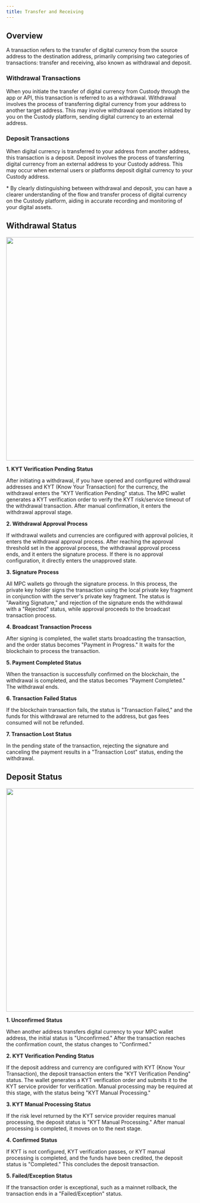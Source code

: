 ```yaml
---
title: Transfer and Receiving
---
```


##  Overview

A transaction refers to the transfer of digital currency from the source address to the destination address, primarily comprising two categories of transactions: transfer and receiving, also known as withdrawal and deposit.

### Withdrawal Transactions
When you initiate the transfer of digital currency from Custody through the app or API, this transaction is referred to as a withdrawal. Withdrawal involves the process of transferring digital currency from your address to another target address. This may involve withdrawal operations initiated by you on the Custody platform, sending digital currency to an external address.

### Deposit Transactions
When digital currency is transferred to your address from another address, this transaction is a deposit. Deposit involves the process of transferring digital currency from an external address to your Custody address. This may occur when external users or platforms deposit digital currency to your Custody address.

<Tip> 
* By clearly distinguishing between withdrawal and deposit, you can have a clearer understanding of the flow and transfer process of digital currency on the Custody platform, aiding in accurate recording and monitoring of your digital assets.
</Tip>

##  Withdrawal Status
<div className="w-full flex items-center justify-center">
    <img src="/images/help-center/withdrawen1.png" width="600"/>
</div>

**1. KYT Verification Pending Status**

After initiating a withdrawal, if you have opened and configured withdrawal addresses and KYT (Know Your Transaction) for the currency, the withdrawal enters the "KYT Verification Pending" status. The MPC wallet generates a KYT verification order to verify the KYT risk/service timeout of the withdrawal transaction. After manual confirmation, it enters the withdrawal approval stage.

**2. Withdrawal Approval Process**

If withdrawal wallets and currencies are configured with approval policies, it enters the withdrawal approval process. After reaching the approval threshold set in the approval process, the withdrawal approval process ends, and it enters the signature process. If there is no approval configuration, it directly enters the unapproved state.

**3. Signature Process**

All MPC wallets go through the signature process. In this process, the private key holder signs the transaction using the local private key fragment in conjunction with the server's private key fragment. The status is "Awaiting Signature," and rejection of the signature ends the withdrawal with a "Rejected" status, while approval proceeds to the broadcast transaction process.

**4. Broadcast Transaction Process**

After signing is completed, the wallet starts broadcasting the transaction, and the order status becomes "Payment in Progress." It waits for the blockchain to process the transaction.

**5. Payment Completed Status**

When the transaction is successfully confirmed on the blockchain, the withdrawal is completed, and the status becomes "Payment Completed." The withdrawal ends.

**6. Transaction Failed Status**

If the blockchain transaction fails, the status is "Transaction Failed," and the funds for this withdrawal are returned to the address, but gas fees consumed will not be refunded.

**7. Transaction Lost Status**

In the pending state of the transaction, rejecting the signature and canceling the payment results in a "Transaction Lost" status, ending the withdrawal.

##  Deposit Status

<div className="w-full flex items-center justify-center">
    <img src="/images/help-center/depositen.png" width="600"/>
</div>

**1. Unconfirmed Status**

When another address transfers digital currency to your MPC wallet address, the initial status is "Unconfirmed." After the transaction reaches the confirmation count, the status changes to "Confirmed."

**2. KYT Verification Pending Status**

If the deposit address and currency are configured with KYT (Know Your Transaction), the deposit transaction enters the "KYT Verification Pending" status. The wallet generates a KYT verification order and submits it to the KYT service provider for verification. Manual processing may be required at this stage, with the status being "KYT Manual Processing."

**3. KYT Manual Processing Status**

If the risk level returned by the KYT service provider requires manual processing, the deposit status is "KYT Manual Processing." After manual processing is completed, it moves on to the next stage.

**4. Confirmed Status**

If KYT is not configured, KYT verification passes, or KYT manual processing is completed, and the funds have been credited, the deposit status is "Completed." This concludes the deposit transaction.

**5. Failed/Exception Status**

If the transaction order is exceptional, such as a mainnet rollback, the transaction ends in a "Failed/Exception" status.
